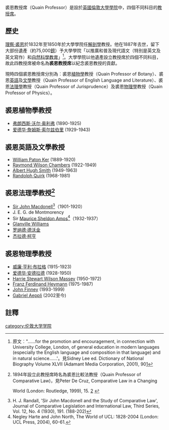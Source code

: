 {{Link style|time=2015-12-12T05:12:17+00:00}}
裘恩教授席（Quain Professor）是設於[[倫敦大學學院|英國倫敦大學學院]]中，四個不同科目的[[教授|教授席]]。

==歷史==
[[理察‧裘恩|理察‧裘恩]]於1832年至1850年於大學學院任[[解剖学|解剖學]]教授。他在1887年去世，留下大部份遺產（約75,000[[英鎊|鎊]]）予大學學院「以推廣和普及現代語文（特別是英文及英文寫作）和[[自然科学|自然科學教育]]」<ref>原文︰"......for the promotion and encouragement, in connection with University College, London, of general education in modern languages (especially the English language and composition in that language) and in natural science......'。見Sidney Lee ed. Dictionary of National Biography Volume XLVII (Adamant Media Corporation, 2001), 90[http://books.google.com/books?id=5IM0yQMSCDsC&pg=PA90&lpg=PA90]</ref>。大學學院以他遺產設立教授席於四個不同科目，故此四教授席被命名為'''裘恩教授席'''以紀念裘恩教授的貢獻。

現時四個裘恩教授席分別為︰裘恩[[植物学|植物學]]教授（Quain Professor of Botany）、裘恩[[英语|英語]]及[[文學|文學]]教授（Quain Professor of English Language and Literature）、裘恩[[法理學|法理學]]教授（Quain Professor of Jurisprudence）及裘恩[[物理学|物理學]]教授（Quain Professor of Physics）。

==裘恩植物學教授==
*[[弗朗西斯·沃尔·奥利弗|弗朗西斯·沃尔·奥利弗]] (1890-1925)
*[[爱德华·詹姆斯·索尔兹伯里|爱德华·詹姆斯·索尔兹伯里]] (1929-1943)

==裘恩英語及文學教授==
*[[:en:William_Paton_Ker|William Paton Ker]] (1889-1920)
*[[:en:Raymond_Wilson_Chambers|Raymond Wilson Chambers]] (1922-1949)
*[[:en:Albert_Hugh_Smith|Albert Hugh Smith]] (1949-1963)
*[[:en:Randolph_Quirk|Randolph Quirk]] (1968-1981)

==裘恩法理學教授<ref>1894年設立此教授席時名為裘恩比較法教授（Quain Professor of Comparative Law)，見Peter De Cruz, Comparative Law in a Changing 

World (London: Routledge, 1999), 15. [http://books.google.com/books?id=HKJpHOJ7d0sC&pg=PA15&lpg=PA15] {{Wayback|url=http://books.google.com/books?id=HKJpHOJ7d0sC&pg=PA15&lpg=PA15 |date=20130624015529 }}</ref>== 
*[[:en:John_Macdonell_(jurist)|Sir John Macdonell]]<ref>H. J. Randall, 'Sir John Macdonell and the Study of Comparative Law', Journal of Comparative Legislation and International Law, Third Series, Vol. 12, No. 4 (1930), 191. (188-202)</ref>（1901-1920）
*J. E. G. de Montmorency
*Sir [[:en:Maurice_Amos|Maurice Sheldon Amos]]<ref>Negley Harte and John North, The World of UCL: 1828-2004 (London: UCL Press, 2004), 60-61.</ref>（1932-1937）
*[[:en:Glanville_Williams|Glanville Williams]]
*[[罗纳德·德沃金|罗纳德·德沃金]]
*[[杰拉德·柯亨|杰拉德·柯亨]]

==裘恩物理學教授==
*[[威廉·亨利·布拉格|威廉·亨利·布拉格]] (1915-1923)
*[[爱德华·安德拉德|爱德华·安德拉德]] (1928-1950)
*[[:en:Harrie_Stewart_Wilson_Massey|Harrie Stewart Wilson Massey]] (1950-1972)
*[[:en:Franz_Ferdinand_Heymann|Franz Ferdinand Heymann]] (1975-1987)
*[[:en:John_Finney|John Finney]] (1993-1999)
*[[:en:Gabriel_Aeppli|Gabriel Aeppli]] (2002至今)

==註釋==
{{reflist}}

[[category:伦敦大学学院|category:伦敦大学学院]]